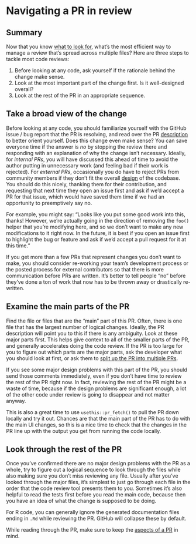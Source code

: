 # Navigating a PR in review {#sec-navigate}

## Summary

Now that you know [what to look for](#sec-aspects), what's the most efficient way to manage a review that's spread across multiple files?
Here are three steps to tackle most code reviews:

1.  Before looking at any code, ask yourself if the rationale behind the change make sense.
2.  Look at the most important part of the change first. Is it well-designed overall?
3.  Look at the rest of the PR in an appropriate sequence.

## Take a broad view of the change {#sec-broad}

Before looking at any code, you should familiarize yourself with the GitHub issue / bug report that the PR is resolving, and read over the PR [description](#sec-descriptions) to better orient yourself.
Does this change even make sense?
You can save everyone time if the answer is *no* by stopping the review there and responding with an explanation of why the change isn't necessary.
Ideally, for *internal PRs*, you will have discussed this ahead of time to avoid the author putting in unnecessary work (and feeling bad if their work is rejected).
For *external PRs*, occasionally you do have to reject PRs from community members if they don't fit the overall [design](#sec-design) of the codebase.
You should do this nicely, thanking them for their contribution, and requesting that next time they open an issue first and ask if we'd accept a PR for that issue, which would have saved them time if we had an opportunity to preemptively say no.

For example, you might say: "Looks like you put some good work into this, thanks! However, we're actually going in the direction of removing the `foo()` helper that you're modifying here, and so we don't want to make any new modifications to it right now. In the future, it is best if you open an issue first to highlight the bug or feature and ask if we'd accept a pull request for it at this time."

If you get more than a few PRs that represent changes you don't want to make, you should consider re-working your team's development process or the posted process for external contributors so that there is more communication before PRs are written.
It's better to tell people "no" before they've done a ton of work that now has to be thrown away or drastically re-written.

## Examine the main parts of the PR

Find the file or files that are the "main" part of this PR.
Often, there is one file that has the largest number of logical changes.
Ideally, the PR description will point you to this if there is any ambiguity.
Look at these major parts first.
This helps give context to all of the smaller parts of the PR, and generally accelerates doing the code review.
If the PR is too large for you to figure out which parts are the major parts, ask the developer what you should look at first, or ask them to [split up the PR into multiple PRs](#sec-small).

If you see some major design problems with this part of the PR, you should send those comments immediately, even if you don't have time to review the rest of the PR right now.
In fact, reviewing the rest of the PR might be a waste of time, because if the design problems are significant enough, a lot of the other code under review is going to disappear and not matter anyway.

This is also a great time to use `usethis::pr_fetch()` to pull the PR down locally and try it out.
Chances are that the main part of the PR has to do with the main UI changes, so this is a nice time to check that the changes in the PR line up with the output you get from running the code locally.

## Look through the rest of the PR

Once you've confirmed there are no major design problems with the PR as a whole, try to figure out a logical sequence to look through the files while also making sure you don't miss reviewing any file.
Usually after you've looked through the major files, it's simplest to just go through each file in the order that the code review tool presents them to you.
Sometimes it's also helpful to read the tests first before you read the main code, because then you have an idea of what the change is supposed to be doing.

For R code, you can generally ignore the generated documentation files ending in `.Rd` while reviewing the PR.
GitHub will collapse these by default.

While reading through the PR, make sure to keep the [aspects of a PR](#sec-aspects) in mind.
